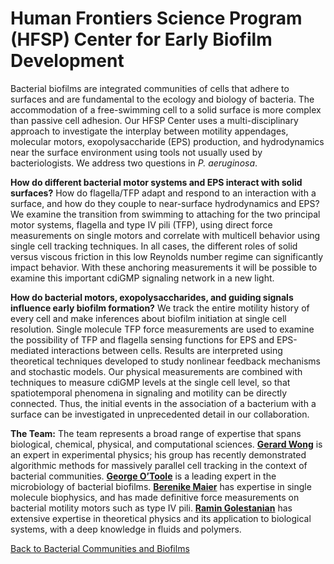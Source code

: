 # Human Frontiers Science Program (HFSP) Center for Early Biofilm Development

Bacterial biofilms are integrated communities of cells that adhere to surfaces and are fundamental to the ecology and biology of bacteria. The accommodation of a free-swimming cell to a solid surface is more complex than passive cell adhesion. Our HFSP Center uses a multi-disciplinary approach to investigate the interplay between motility appendages, molecular motors, exopolysaccharide (EPS) production, and hydrodynamics near the surface environment using tools not usually used by bacteriologists. We address two questions in _P. aeruginosa_.

**How do different bacterial motor systems and EPS interact with solid surfaces?** How do flagella/TFP adapt and respond to an interaction with a surface, and how do they couple to near-surface hydrodynamics and EPS? We examine the transition from swimming to attaching for the two principal motor systems, flagella and type IV pili (TFP), using direct force measurements on single motors and correlate with multicell behavior using single cell tracking techniques. In all cases, the different roles of solid versus viscous friction in this low Reynolds number regime can significantly impact behavior. With these anchoring measurements it will be possible to examine this important cdiGMP signaling network in a new light.

**How do bacterial motors, exopolysaccharides, and guiding signals influence early biofilm formation?** We track the entire motility history of every cell and make inferences about biofilm initiation at single cell resolution.  Single molecule TFP force measurements are used to examine the possibility of TFP and flagella sensing functions for EPS and EPS-mediated interactions between cells. Results are interpreted using theoretical techniques developed to study nonlinear feedback mechanisms and stochastic models. Our physical measurements are combined with techniques to measure cdiGMP levels at the single cell level, so that spatiotemporal phenomena in signaling and motility can be directly connected. Thus, the initial events in the association of a bacterium with a surface can be investigated in unprecedented detail in our collaboration.

**The Team:** The team represents a broad range of expertise that spans biological, chemical, physical, and computational sciences. **[Gerard Wong](https://samueli.ucla.edu/people/gerard-wong/)** is an expert in experimental physics; his group has recently demonstrated algorithmic methods for massively parallel cell tracking in the context of bacterial communities. **[George O’Toole](https://biology.dartmouth.edu/people/george-otoole)** is a leading expert in the microbiology of bacterial biofilms. **[Berenike Maier](https://www.cmmc-uni-koeln.de/de/research/cmmc-researchers/prof-dr-rer-nat-berenike-maier)** has expertise in single molecule biophysics, and has made definitive force measurements on bacterial motility motors such as type IV pili. **[Ramin Golestanian](https://www.ds.mpg.de/golestanian/en)** has extensive expertise in theoretical physics and its application to biological systems, with a deep knowledge in fluids and polymers.

[Back to Bacterial Communities and Biofilms](/research/bacterial-communities-and-biofilms)